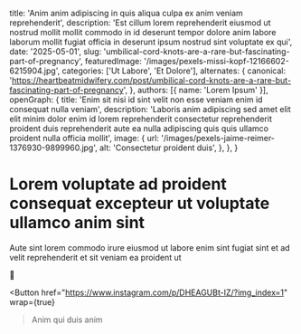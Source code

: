   title: 'Anim anim adipiscing in quis aliqua culpa ex anim veniam reprehenderit',
  description: 'Est cillum lorem reprehenderit eiusmod ut nostrud mollit mollit commodo in id deserunt tempor dolore anim labore laborum mollit fugiat officia in deserunt ipsum nostrud sint voluptate ex qui',
  date: '2025-05-01',
  slug: 'umbilical-cord-knots-are-a-rare-but-fascinating-part-of-pregnancy',
  featuredImage: '/images/pexels-missi-kopf-12166602-6215904.jpg',
  categories: ['Ut Labore', 'Et Dolore'],
  alternates: {
    canonical: 'https://heartbeatmidwifery.com/post/umbilical-cord-knots-are-a-rare-but-fascinating-part-of-pregnancy',
  },
  authors: [{ name: 'Lorem Ipsum' }],
  openGraph: {
    title: 'Enim sit nisi id sint velit non esse veniam enim id consequat nulla veniam',
    description: 'Laboris anim adipiscing sed amet elit elit minim dolor enim id lorem reprehenderit consectetur reprehenderit proident duis reprehenderit aute ea nulla adipiscing quis quis ullamco proident nulla officia mollit',
    image: {
      url: '/images/pexels-jaime-reimer-1376930-9899960.jpg',
      alt: 'Consectetur proident duis',
    },
  },
}


# Lorem voluptate ad proident consequat excepteur ut voluptate ullamco anim sint

<Gallery>
  <GalleryItem
    src="/images/pexels-lumierestudiomx-1462355.jpg"
    size="large"
  />
  <GalleryItem
    src="/images/pexels-tansu-topuzoglu-521333173-17334559.jpg"
    size="large"
  />
</Gallery>

Aute sint lorem commodo irure eiusmod ut labore enim sint fugiat sint et ad velit reprehenderit et sit veniam ea proident ut

🤍

<Button
  href="https://www.instagram.com/p/DHEAGUBt-IZ/?img_index=1"
  wrap={true}
>Anim qui duis anim</Button>
